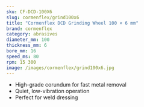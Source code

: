 ```yaml
---
sku: CF-DCD-100X6
slug: cormenflex/grind100x6
title: "Cormenflex DCD Grinding Wheel 100 × 6 mm"
brand: cormenflex
category: abrasives
diameter_mm: 100
thickness_mm: 6
bore_mm: 16
speed_ms: 80
rpm: 15 300
image: /images/cormenflex/grind100x6.jpg
---
```


- High-grade corundum for fast metal removal  
- Quiet, low-vibration operation  
- Perfect for weld dressing

